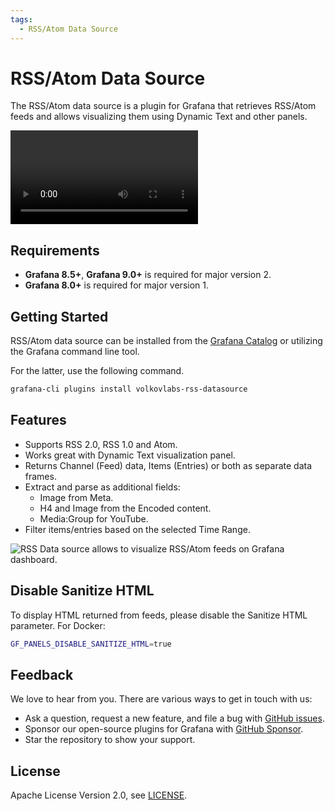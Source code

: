 ```yaml
---
tags:
  - RSS/Atom Data Source
---
```



# RSS/Atom Data Source

The RSS/Atom data source is a plugin for Grafana that retrieves RSS/Atom feeds and allows visualizing them using Dynamic Text and other panels.

<Video
  src="https://www.youtube.com/embed/RAxqS2hpWkg"
  title="News feed tutorial for Grafana Dashboard."
/>

## Requirements

- **Grafana 8.5+**, **Grafana 9.0+** is required for major version 2.
- **Grafana 8.0+** is required for major version 1.

## Getting Started

RSS/Atom data source can be installed from the [Grafana Catalog](https://grafana.com/grafana/plugins/volkovlabs-rss-datasource/) or utilizing the Grafana command line tool.

For the latter, use the following command.

```bash
grafana-cli plugins install volkovlabs-rss-datasource
```

## Features

- Supports RSS 2.0, RSS 1.0 and Atom.
- Works great with Dynamic Text visualization panel.
- Returns Channel (Feed) data, Items (Entries) or both as separate data frames.
- Extract and parse as additional fields:
  - Image from Meta.
  - H4 and Image from the Encoded content.
  - Media:Group for YouTube.
- Filter items/entries based on the selected Time Range.

<Image
  title="RSS Data source allows to visualize RSS/Atom feeds on Grafana dashboard."
  src="/img/plugins/volkovlabs-rss-datasource/dashboard.png"
/>

## Disable Sanitize HTML

To display HTML returned from feeds, please disable the Sanitize HTML parameter. For Docker:

```bash
GF_PANELS_DISABLE_SANITIZE_HTML=true
```

## Feedback

We love to hear from you. There are various ways to get in touch with us:

- Ask a question, request a new feature, and file a bug with [GitHub issues](https://github.com/volkovlabs/volkovlabs-rss-datasource/issues/new/choose).
- Sponsor our open-source plugins for Grafana with [GitHub Sponsor](https://github.com/sponsors/VolkovLabs).
- Star the repository to show your support.

## License

Apache License Version 2.0, see [LICENSE](https://github.com/volkovlabs/volkovlabs-rss-datasource/blob/main/LICENSE).
